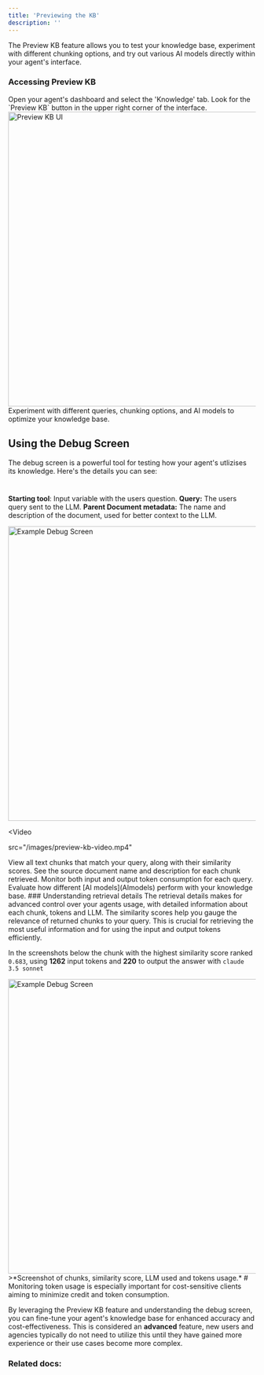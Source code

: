 ```yaml
---
title: 'Previewing the KB'
description: ''
---
```



  The Preview KB feature allows you to test your knowledge base, experiment with different chunking options, and try out various AI models directly within your agent's interface.

### Accessing Preview KB
<Steps>
  <Step title="Navigate to Knowledge Tab">
    Open your agent's dashboard and select the 'Knowledge' tab.
  </Step>
  <Step title="Locate Preview KB">
    Look for the `Preview KB` button in the upper right corner of the interface.
  </Step>
</Steps>
<Card title="Preview KB User-Interface" icon="eye">
  <img className="rounded-md" src="/images/preview-kb-ui-shots.png" width="600" alt="Preview KB UI"/>
</Card>
<Note>
  Experiment with different queries, chunking options, and AI models to optimize your knowledge base.
</Note>

## Using the Debug Screen




The debug screen is a powerful tool for testing how your agent's utlizises its knowledge. Here's the details you can see:
#
<Accordion title="Sample Debug Screen">

**Starting tool**: Input variable with the users question.    **Query:** The users query sent to the LLM.
**Parent Document metadata:** The name and description of the document, used for better context to the LLM.



  <img className="rounded-md" src="/images/example-kb-retrieved-chunks-shots.png" width="600" alt="Example Debug Screen"/>
</Accordion>

<Video

src="/images/preview-kb-video.mp4"

></Video>


<CardGroup cols={2}>
  <Card title="Returned Chunks" icon="puzzle-piece">
    View all text chunks that match your query, along with their similarity scores.
  </Card>
  <Card title="Document Information" icon="file-lines">
    See the source document name and description for each chunk retrieved.
  </Card>
  <Card title="Token Usage" icon="calculator">
    Monitor both input and output token consumption for each query.
  </Card>
  <Card title="Model Performance" icon="chart-line">
    Evaluate how different [AI models](AImodels) perform with your knowledge base.
  </Card>
</CardGroup>
### Understanding retrieval details
The retrieval details makes for advanced control over your agents usage, with detailed information about each chunk, tokens and LLM. The <Tooltip tip="A similarity score measures how closely a chunk of text matches your query. Higher scores indicate greater relevance.">similarity scores</Tooltip> help you gauge the relevance of returned chunks to your query. This is crucial for retrieving the most useful information and for using the <Tooltip tip="The combined tokens from your query and the relevant chunks retrieved from the knowledge base.">input</Tooltip> and <Tooltip tip="The number of tokens generated by the model in its response. These represent the model's answer based on the input context.">output</Tooltip> tokens efficiently. 

In the screenshots below the chunk with the highest similarity score ranked `0.683`, using **1262** input tokens and **220** to output the answer with `claude 3.5 sonnet` 

<img className="rounded-md" src="/images/kb-retreival-details-shots.png" width="600" alt="Example Debug Screen"/>
>*Screenshot of chunks, similarity score, LLM used and tokens usage.*
#
<Tip>
  Monitoring token usage is especially important for cost-sensitive clients aiming to minimize credit and token consumption.
</Tip>

By leveraging the Preview KB feature and understanding the debug screen, you can fine-tune your agent's knowledge base for enhanced accuracy and cost-effectiveness. This is considered an **advanced** feature, new users and agencies typically do not need to utilize this until they have gained more experience or their use cases become more complex.



### Related docs:


<CardGroup cols={2}>
  <Card title="Adding data" icon="file-circle-plus" href="/agent-creation/knowledgebase/direct-text-entry">
    
  </Card>

  <Card title="Adjusting KB settings" icon="gear" href="/agent-creation/knowledgebase/adjusting-kb-settings">
    
  </Card>
  
  <Card title="Structuring KB documents" icon="file" href="/agent-creation/knowledgebase/structuring-kb-documents">
    
  </Card>

  <Card title="What is the knowledgebase?" icon="brain" href="/agent-creation/knowledgebase/about-the-knowledgebase">
    
  </Card>
</CardGroup>